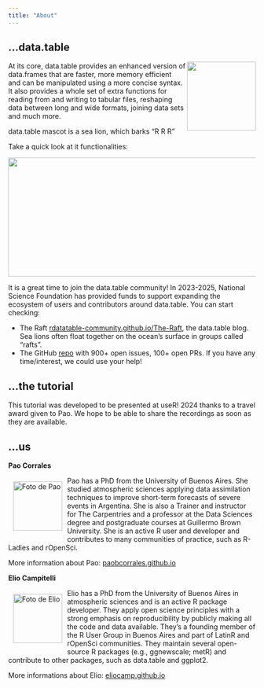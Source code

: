 ```yaml
---
title: "About"
---
```


## ...data.table 

<a href="https://r-datatable.com"><img src="https://raw.githubusercontent.com/Rdatatable/data.table/master/.graphics/logo.png" align="right" height="140" /></a>

At its core, data.table provides an enhanced version of data.frames that are faster, more memory efficient and can be manipulated using a more concise syntax.
It also provides a whole set of extra functions for reading from and writing to tabular files, reshaping data between long and wide formats, joining data sets and much more.

data.table mascot is a sea lion, which barks "R R R" 

Take a quick look at it functionalities:

<a href="https://raw.githubusercontent.com/rstudio/cheatsheets/master/datatable.pdf"><img src="https://raw.githubusercontent.com/rstudio/cheatsheets/master/pngs/datatable.png" width="615" height="242"/></a>

It is a great time to join the data.table community! In 2023-2025, National Science Foundation has provided funds to support expanding the ecosystem of users and contributors around data.table. You can start checking:


* The Raft [rdatatable-community.github.io/The-Raft](https://rdatatable-community.github.io/The-Raft/), the data.table blog.
Sea lions often float together on the ocean's surface in groups called "rafts".
* The GitHub [repo](https://github.com/Rdatatable/data.table) with 900+ open issues, 100+ open PRs. 
If you have any time/interest, we could use your help!


## ...the tutorial

This tutorial was developed to be presented at useR! 2024 thanks to a travel award given to Pao.
We hope to be able to share the recordings as soon as they are available.

## ...us

**Pao Corrales**

<img src="img/pao_circle.png" alt="Foto de Pao" width="100" height="100" align="left" style="margin:10px"/> Pao has a PhD from the University of Buenos Aires.
She studied atmospheric sciences applying data assimilation techniques to improve short-term forecasts of severe events in Argentina.
She is also a Trainer and instructor for The Carpentries and a professor at the Data Sciences degree and postgraduate courses at Guillermo Brown University.
She is an active R user and developer and contributes to many communities of practice, such as R-Ladies and rOpenSci.

More information about Pao: [paobcorrales.github.io](https://github.com/paocorrales)

**Elio Campitelli**

<img src="img/elio_cicle.png" alt="Foto de Elio" width="100" height="100" align="left" style="margin:10px"/> Elio has a PhD from the University of Buenos Aires in atmospheric sciences and is an active R package developer.
They apply open science principles with a strong emphasis on reproducibility by publicly making all the code and data available.
They's a founding member of the R User Group in Buenos Aires and part of LatinR and rOpenSci communities.
They maintain several open-source R packages (e.g., ggnewscale; metR) and contribute to other packages, such as data.table and ggplot2.

More informations about Elio: [eliocamp.github.io](https://eliocamp.github.io/)
